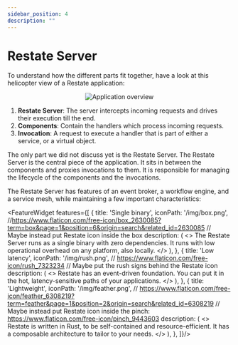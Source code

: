 ```yaml
---
sidebar_position: 4
description: ""
---
```



# Restate Server
To understand how the different parts fit together, have a look at this helicopter view of a Restate application:
<center>
    <img src="/img/application_overview.svg" alt="Application overview" />
</center>

1. **Restate Server**: The server intercepts incoming requests and drives their execution till the end.
2. **Components**: Contain the handlers which process incoming requests.
3. **Invocation**: A request to execute a handler that is part of either a service, or a virtual object.

The only part we did not discuss yet is the Restate Server.
The Restate Server is the central piece of the application.
It sits in between the components and proxies invocations to them.
It is responsible for managing the lifecycle of the components and the invocations.

The Restate Server has features of an event broker, a workflow engine, and a service mesh, while maintaining a few important characteristics:

<FeatureWidget features={[
    {
        title: 'Single binary',
        iconPath: '/img/box.png', //https://www.flaticon.com/free-icon/box_2630085?term=box&page=1&position=6&origin=search&related_id=2630085
        // Maybe instead put Restate icon inside the box
        description: (
            <>
                The Restate Server runs as a single binary with zero dependencies. It runs with low operational overhead on any platform, also locally.
            </>
        ),
    },
    {
        title: 'Low latency',
        iconPath: '/img/rush.png', // https://www.flaticon.com/free-icon/rush_7323234
        // Maybe put the rush signs behind the Restate icon
        description: (
            <>
                Restate has an event-driven foundation. You can put it in the hot, latency-sensitive paths of your applications.
            </>
        ),
    },
    {
        title: 'Lightweight',
        iconPath: '/img/feather.png', // https://www.flaticon.com/free-icon/feather_6308219?term=feather&page=1&position=2&origin=search&related_id=6308219
        // Maybe instead put Restate icon inside the pinch: https://www.flaticon.com/free-icon/pinch_9443603
        description: (
            <>
                Restate is written in Rust, to be self-contained and resource-efficient. It has a composable architecture to tailor to your needs.
            </>
        ),
    },
]}/>


